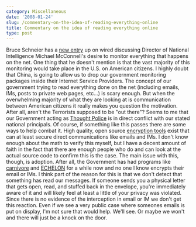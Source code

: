 ```yaml
---
category: Miscellaneous
date: '2008-01-24'
slug: /commentary-on-the-idea-of-reading-everything-online
title: Commentary on the idea of reading everything online
type: post
---
```



Bruce Schneier has a
[new entry](http://www.wired.com/politics/security/commentary/securitymatters/2008/01/securitymatters_0124?currentPage=all)
up on wired discussing Director of National Intelligence Michael
McConnell's desire to monitor everything that happens on the net.
One thing that he doesn't mention is that the vast majority of this
monitoring would take place in the U.S. on American citizens. I
highly doubt that China, is going to allow us to drop our
government monitoring packages inside their Internet Service
Providers. The concept of our government trying to read everything
done on the net (including emails, IMs, posts to private web pages,
etc...) is scary enough. But when the overwhelming majority of what
they are looking at is communication between American citizens it
really makes you question the motivation. After all, aren't the
Terrorists supposed to be "out there"? Seems to me that our
Government acting as
[Thought Police](http://en.wikipedia.org/wiki/Thought_Police) is in
direct conflict with our stated national principals. Of course, if
something like this passes there are some ways to help combat it.
High quality, open source [encryption tools](http://gnupg.org/)
exist that can at least secure direct communications like emails
and IMs. I don't know enough about the math to verify this myself,
but I have a decent amount of faith in the fact that there are
enough people who do and can look at the actual source code to
confirm this is the case. The main issue with this, though, is
adoption. After all, the Government has had programs like
[carnivore](http://en.wikipedia.org/wiki/Carnivore_(software)) and
[ECHELON](http://en.wikipedia.org/wiki/ECHELON) for a while now and
no one I know encrypts their email or IMs. I think part of the
reason for this is that we don't detect that something has read our
messages. If someone sends you a physical letter that gets open,
read, and stuffed back in the envelope, you're immediately aware of
it and will likely feel at least a little of your privacy was
violated. Since there is no evidence of the interception in email
or IM we don't get this reaction. Even if we see a very public case
where someones emails is put on display, I'm not sure that would
help. We'll see. Or maybe we won't and there will just be a knock
on the door.